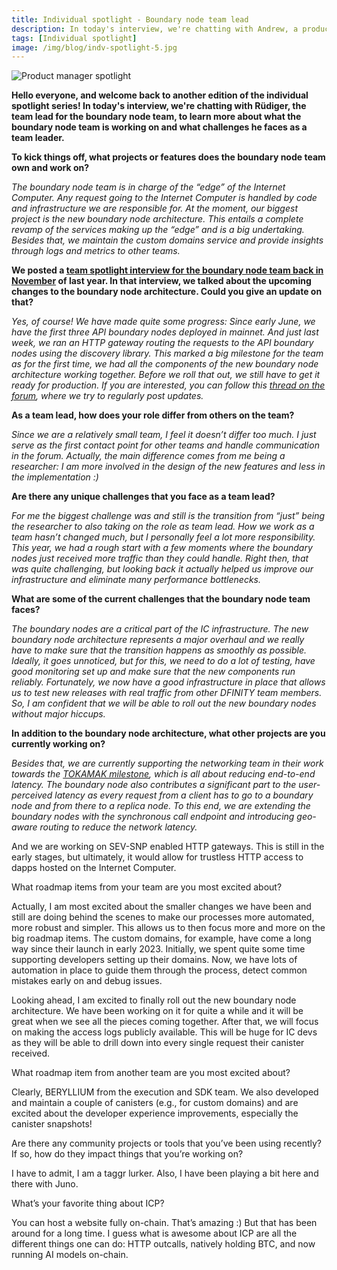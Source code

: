 ```yaml
---
title: Individual spotlight - Boundary node team lead
description: In today's interview, we're chatting with Andrew, a product manager who is dedicated to growing and refining the Internet Computer as a product.
tags: [Individual spotlight]
image: /img/blog/indv-spotlight-5.jpg
---
```


![Product manager spotlight](../../static/img/blog/indv-spotlight-5.jpg)

**Hello everyone, and welcome back to another edition of the individual spotlight series! In today's interview, we're chatting with Rüdiger, the team lead for the boundary node team, to learn more about what the boundary node team is working on and what challenges he faces as a team leader.**

**To kick things off, what projects or features does the boundary node team own and work on?**

*The boundary node team is in charge of the “edge” of the Internet Computer. Any request going to the Internet Computer is handled by code and infrastructure we are responsible for. At the moment, our biggest project is the new boundary node architecture. This entails a complete revamp of the services making up the “edge” and is a big undertaking. Besides that, we maintain the custom domains service and provide insights through logs and metrics to other teams.*

**We posted a [team spotlight interview for the boundary node team back in November](/blog/news-and-updates/team-spotlight-boundary-node) of last year. In that interview, we talked about the upcoming changes to the boundary node architecture. Could you give an update on that?**

*Yes, of course! We have made quite some progress: Since early June, we have the first three API boundary nodes deployed in mainnet. And just last week, we ran an HTTP gateway routing the requests to the API boundary nodes using the discovery library. This marked a big milestone for the team as for the first time, we had all the components of the new boundary node architecture working together. Before we roll that out, we still have to get it ready for production. If you are interested, you can follow this [thread on the forum](https://forum.dfinity.org/t/boundary-node-roadmap/15562), where we try to regularly post updates.*

**As a team lead, how does your role differ from others on the team?**

*Since we are a relatively small team, I feel it doesn’t differ too much. I just serve as the first contact point for other teams and handle communication in the forum. Actually, the main difference comes from me being a researcher: I am more involved in the design of the new features and less in the implementation :)*

**Are there any unique challenges that you face as a team lead?**

*For me the biggest challenge was and still is the transition from “just” being the researcher to also taking on the role as team lead. How we work as a team hasn’t changed much, but I personally feel a lot more responsibility. This year, we had a rough start with a few moments where the boundary nodes just received more traffic than they could handle. Right then, that was quite challenging, but looking back it actually helped us improve our infrastructure and eliminate many performance bottlenecks.*

**What are some of the current challenges that the boundary node team faces?**

*The boundary nodes are a critical part of the IC infrastructure. The new boundary node architecture represents a major overhaul and we really have to make sure that the transition happens as smoothly as possible. Ideally, it goes unnoticed, but for this, we need to do a lot of testing, have good monitoring set up and make sure that the new components run reliably. Fortunately, we now have a good infrastructure in place that allows us to test new releases with real traffic from other DFINITY team members. So, I am confident that we will be able to roll out the new boundary nodes without major hiccups.*

**In addition to the boundary node architecture, what other projects are you currently working on?**

*Besides that, we are currently supporting the networking team in their work towards the [TOKAMAK milestone](https://internetcomputer.org/roadmap#Compute%20Platform-Tokamak), which is all about reducing end-to-end latency. The boundary node also contributes a significant part to the user-perceived latency as every request from a client has to go to a boundary node and from there to a replica node. To this end, we are extending the boundary nodes with the synchronous call endpoint and introducing geo-aware routing to reduce the network latency.*

And we are working on SEV-SNP enabled HTTP gateways. This is still in the early stages, but ultimately, it would allow for trustless HTTP access to dapps hosted on the Internet Computer. 

What roadmap items from your team are you most excited about?

Actually, I am most excited about the smaller changes we have been and still are doing behind the scenes to make our processes more automated, more robust and simpler. This allows us to then focus more and more on the big roadmap items. The custom domains, for example, have come a long way since their launch in early 2023. Initially, we spent quite some time supporting developers setting up their domains. Now, we have lots of automation in place to guide them through the process, detect common mistakes early on and debug issues.

Looking ahead, I am excited to finally roll out the new boundary node architecture. We have been working on it for quite a while and it will be great when we see all the pieces coming together. After that, we will focus on making the access logs publicly available. This will be huge for IC devs as they will be able to drill down into every single request their canister received.

What roadmap item from another team are you most excited about? 

Clearly, BERYLLIUM from the execution and SDK team. We also developed and maintain a couple of canisters (e.g., for custom domains) and are excited about the developer experience improvements, especially the canister snapshots!

Are there any community projects or tools that you’ve been using recently? If so, how do they impact things that you’re working on?

I have to admit, I am a taggr lurker. Also, I have been playing a bit here and there with Juno.

What’s your favorite thing about ICP?

You can host a website fully on-chain. That’s amazing :) But that has been around for a long time. I guess what is awesome about ICP are all the different things one can do: HTTP outcalls, natively holding BTC, and now running AI models on-chain.

